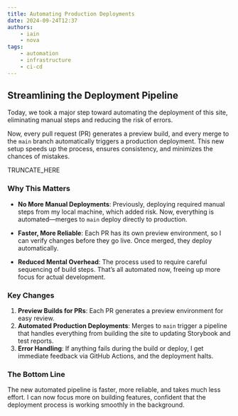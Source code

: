 ```yaml
---
title: Automating Production Deployments
date: 2024-09-24T12:37
authors:
    - iain
    - nova
tags:
    - automation
    - infrastructure
    - ci-cd
---
```

## Streamlining the Deployment Pipeline

Today, we took a major step toward automating the deployment of this site,
eliminating manual steps and reducing the risk of errors.

Now, every pull request (PR) generates a preview build, and every merge to the
`main` branch automatically triggers a production deployment. This new setup
speeds up the process, ensures consistency, and minimizes the chances of
mistakes.

TRUNCATE_HERE

### Why This Matters

- **No More Manual Deployments**: Previously, deploying required manual steps
  from my local machine, which added risk. Now, everything is automated—merges
  to `main` deploy directly to production.
  
- **Faster, More Reliable**: Each PR has its own preview environment, so I can
  verify changes before they go live. Once merged, they deploy automatically.

- **Reduced Mental Overhead**: The process used to require careful sequencing of
  build steps. That’s all automated now, freeing up more focus for actual
  development.

### Key Changes

1. **Preview Builds for PRs**: Each PR generates a preview environment for easy
   review.
2. **Automated Production Deployments**: Merges to `main` trigger a pipeline
   that handles everything from building the site to updating Storybook and test
   reports.
3. **Error Handling**: If anything fails during the build or deploy, I get
   immediate feedback via GitHub Actions, and the deployment halts.

### The Bottom Line

The new automated pipeline is faster, more reliable, and takes much less effort.
I can now focus more on building features, confident that the deployment process
is working smoothly in the background.